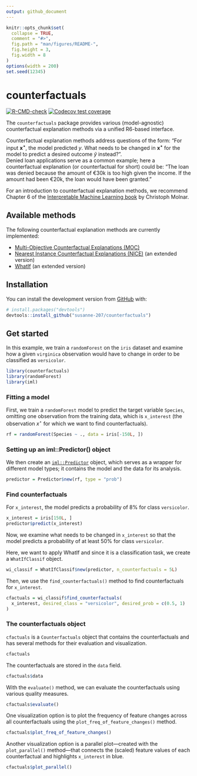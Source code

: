 ```yaml
---
output: github_document
---
```


<!-- README.md is generated from README.Rmd. Please edit that file -->

```r
knitr::opts_chunk$set(
  collapse = TRUE,
  comment = "#>",
  fig.path = "man/figures/README-",
  fig.height = 3,
  fig.width = 8
)
options(width = 200)
set.seed(12345)
```

# counterfactuals

<!-- badges: start -->
[![R-CMD-check](https://github.com/susanne-207/counterfactuals/workflows/R-CMD-check/badge.svg)](https://github.com/susanne-207/counterfactuals/actions)
[![Codecov test coverage](https://codecov.io/gh/susanne-207/counterfactuals/branch/main/graph/badge.svg)](https://codecov.io/gh/susanne-207/counterfactuals?branch=main)
<!-- badges: end -->

The `counterfactuals` package provides various (model-agnostic) counterfactual explanation methods via a unified R6-based interface.

Counterfactual explanation methods address questions of the form: 
"For input $\mathbf{x^{\star}}$, the model predicted $y$. What needs to be changed in $\mathbf{x^{\star}}$ for the model
to predict a desired outcome $\tilde{y}$ instead?". \
Denied loan applications serve as a common example; here a counterfactual explanation (or counterfactual for short) could be: 
"The loan was denied because the amount of €30k is too high 
given the income. If the amount had been €20k, the loan would have been granted."

For an introduction to counterfactual explanation methods, we recommend Chapter 6 of the [Interpretable Machine Learning book](https://christophm.github.io/interpretable-ml-book/) by Christoph Molnar.

## Available methods

The following counterfactual explanation methods are currently implemented:

- [Multi-Objective Counterfactual Explanations (MOC)](https://link.springer.com/chapter/10.1007%2F978-3-030-58112-1_31) 
- [Nearest Instance Counterfactual Explanations (NICE)](https://arxiv.org/abs/2104.07411) (an extended version)
- [WhatIf](https://arxiv.org/abs/1907.04135) (an extended version)

## Installation

You can install the development version from [GitHub](https://github.com/) with:

``` r
# install.packages("devtools")
devtools::install_github("susanne-207/counterfactuals")
```
## Get started

In this example, we train a `randomForest` on the `iris` dataset and examine how a given `virginica` observation 
would have to change in order to be classified as `versicolor`. 

```r
library(counterfactuals)
library(randomForest)
library(iml)
```
### Fitting a model

First, we train a `randomForest` model to predict the target variable `Species`, omitting one observation from the training 
data, which is `x_interest` (the observation $x^{\star}$ for which we want to find counterfactuals).
```r
rf = randomForest(Species ~ ., data = iris[-150L, ])
```

### Setting up an iml::Predictor() object

We then create an [`iml::Predictor`](https://christophm.github.io/iml/reference/Predictor.html) object, which serves as 
a wrapper for different model types; it contains the model and the data for its analysis.

```r
predictor = Predictor$new(rf, type = "prob")
```

### Find counterfactuals

For `x_interest`, the model predicts a probability of 8% for class `versicolor`.

```r
x_interest = iris[150L, ]
predictor$predict(x_interest)
```

Now, we examine what needs to be changed in `x_interest` so that the model predicts a probability of at least 50% for class `versicolor`.

Here, we want to apply WhatIf and since it is a classification task, we create a `WhatIfClassif` object.

```r
wi_classif = WhatIfClassif$new(predictor, n_counterfactuals = 5L)
```


Then, we use the `find_counterfactuals()` method to find counterfactuals for `x_interest`.

```r
cfactuals = wi_classif$find_counterfactuals(
  x_interest, desired_class = "versicolor", desired_prob = c(0.5, 1)
)
```

### The counterfactuals object

`cfactuals` is a `Counterfactuals` object that contains the counterfactuals and has several methods for their 
evaluation and visualization.

```r
cfactuals
```

The counterfactuals are stored in the `data` field.
```r
cfactuals$data
```


With the `evaluate()` method, we can evaluate the counterfactuals using various quality measures.
```r
cfactuals$evaluate()
```

One visualization option is to plot the frequency of feature changes across all counterfactuals using the
`plot_freq_of_feature_changes()` method.

```r
cfactuals$plot_freq_of_feature_changes()
```

Another visualization option is a parallel plot---created with the `plot_parallel()` method---that connects the (scaled) 
feature values of each counterfactual and highlights `x_interest` in blue.

```r
cfactuals$plot_parallel()
```


